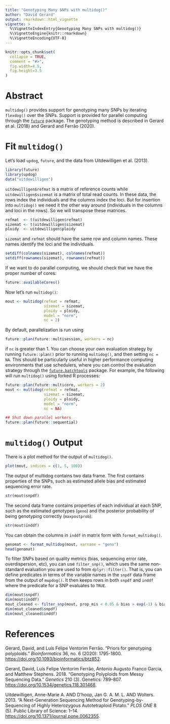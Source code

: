 ```yaml
---
title: "Genotyping Many SNPs with multidog()"
author: "David Gerard"
output: rmarkdown::html_vignette
vignette: >
  %\VignetteIndexEntry{Genotyping Many SNPs with multidog()}
  %\VignetteEngine{knitr::rmarkdown}
  %\VignetteEncoding{UTF-8}
---
```


```r
knitr::opts_chunk$set(
  collapse = TRUE,
  comment = "#>",
  fig.width=4.5,
  fig.height=3.5
)
```

# Abstract

`multidog()` provides support for genotyping many SNPs by iterating `flexdog()` over the SNPs. Support is provided for parallel computing through the [`future`](https://cran.r-project.org/package=future) package. The genotyping method is described in Gerard et al. (2018) and Gerard and Ferrão (2020).

# Fit `multidog()`

Let's load `updog`, `future`, and the data from Uitdewilligen et al. (2013).
```r
library(future)
library(updog)
data("uitdewilligen")
```

`uitdewilligen$refmat` is a matrix of reference counts while 
`uitdewilligen$sizemat` is a matrix of total read counts. In these data,
the rows index the individuals and the columns index the 
loci. But for insertion into `multidog()` we need it the other way around 
(individuals in the columns and loci in the rows). 
So we will transpose these matrices.
```r
refmat  <- t(uitdewilligen$refmat)
sizemat <- t(uitdewilligen$sizemat)
ploidy  <- uitdewilligen$ploidy
```

`sizemat` and `refmat` should have the same row and column names. These names
identify the loci and the individuals.
```r
setdiff(colnames(sizemat), colnames(refmat))
setdiff(rownames(sizemat), rownames(refmat))
```

If we want to do parallel computing, we should check that we have the
proper number of cores:
```r
future::availableCores()
```

Now let's run `multidog()`:
```r
mout <- multidog(refmat = refmat, 
                 sizemat = sizemat, 
                 ploidy = ploidy, 
                 model = "norm",
                 nc = 2)
```

By default, parallelization is run using 
```r
future::plan(future::multisession, workers = nc)
```
if `nc` is greater than 1. You can choose your own evaluation strategy by running `future::plan()` prior to running `multidog()`, and then setting `nc = NA`. This should be particularly useful in higher performance computing environments that use schedulers, where you can control the evaluation strategy through the [`future.batchtools`](https://cran.r-project.org/package=future.batchtools) package. For example, the following will run `multidog()` using forked R processes:
```r
future::plan(future::multicore, workers = 2)
mout <- multidog(refmat = refmat, 
                 sizemat = sizemat, 
                 ploidy = ploidy, 
                 model = "norm",
                 nc = NA)

## Shut down parallel workers
future::plan(future::sequential)
```

# `multidog()` Output

There is a plot method for the output of `multidog()`.
```r
plot(mout, indices = c(1, 5, 100))
```

The output of multidog contains two data frame. The first contains properties
of the SNPs, such as estimated allele bias and estimated sequencing error rate.

```r
str(mout$snpdf)
```

The second data frame contains properties of each individual at each SNP, such as the
estimated genotypes (`geno`) and the posterior probability of being genotyping correctly (`maxpostprob`).

```r
str(mout$inddf)
```

You can obtain the columns in `inddf` in matrix form with `format_multidog()`.

```r
genomat <- format_multidog(mout, varname = "geno")
head(genomat)
```

To filter SNPs based on quality metrics (bias, sequencing error rate, 
overdispersion, etc), you can use `filter_snp()`, which uses the same 
non-standard evaluation you are used to from `dplyr::filter()`. 
That is, you can define predicates in terms of the variable
names in the `snpdf` data frame from the output of `mupdog()`. It then 
keeps rows in both `snpdf` and `inddf` where the predicate for a SNP
evaluates to `TRUE`.

```r
dim(mout$snpdf)
dim(mout$inddf)
mout_cleaned <- filter_snp(mout, prop_mis < 0.05 & bias > exp(-1) & bias < exp(1))
dim(mout_cleaned$snpdf)
dim(mout_cleaned$inddf)
```

# References

Gerard, David, and Luís Felipe Ventorim Ferrão. "Priors for genotyping polyploids." *Bioinformatics* 36, no. 6 (2020): 1795-1800. <https://doi.org/10.1093/bioinformatics/btz852>.

Gerard, David, Luís Felipe Ventorim Ferrão, Antonio Augusto Franco Garcia, and Matthew Stephens. 2018. "Genotyping Polyploids from Messy Sequencing Data." *Genetics* 210 (3). Genetics: 789–807. <https://doi.org/10.1534/genetics.118.301468>.

Uitdewilligen, Anne-Marie A. AND D’hoop, Jan G. A. M. L. AND Wolters. 2013. "A Next-Generation Sequencing Method for Genotyping-by-Sequencing of Highly Heterozygous Autotetraploid Potato." *PLOS ONE* 8 (5). Public Library of Science: 1–14. <https://doi.org/10.1371/journal.pone.0062355>.



